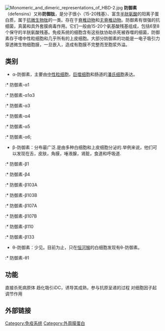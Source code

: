 [[File:Monomeric_and_dimeric_representations_of_HBD-2.jpg|thumb]]
'''防御素'''（defensins）又称'''防御肽'''，是分子很小（15-20残基）、富含[[半胱氨酸|半胱氨酸]]的阳离子蛋白质，属于[[抗微生物肽|抗微生物肽]]的一类。存在于[[脊椎动物|脊椎动物]]和[[无脊椎动物|无脊椎动物]]。防御素有很强的抗细菌，真菌和具外套膜病毒作用。它们一般由15-20个氨基酸残基组成，包括6至8个保守的半胱氨酸残基。免疫系统的细胞含有这些肽协助杀死被吞噬的细菌，防御素存于嗜中性粒细胞和几乎所有的上皮细胞。大部分防御素的功能是一电子吸引力穿透微生物细胞膜，一旦嵌入，造成有胞膜不完整而至胞浆外溢。

== 类别 ==
* α-防御素，主要由[[中性粒细胞|中性粒细胞]]，[[巨噬细胞|巨噬细胞]]和肠道的[[潘氏细胞|潘氏细胞]]表达。
:* 防御素-α1
:* 防御素-α1α3
:* 防御素-α3
:* 防御素-α4
:* 防御素-α5
:* 防御素-α6; 
* β-防御素：分布最广泛.是由多种白细胞和上皮细胞分泌的.举例来说，他们可以发现在舌，皮肤，角膜，唾液腺，肾脏，食道和呼吸道.
:* 防御素-β1
:* 防御素-β4
:* 防御素-β103A
:* 防御素-β103B
:* 防御素-β107A
:* 防御素-β107B
:* 防御素-β110
:* 防御素-β133

* θ-防御素：少见。目前为止，只在[[恒河猴|恒河猴]]的白细胞发现有θ-防御素。
:* 防御素-θ1
== 功能 ==
直接杀死病原体
趋化吸引iDC，诱导其成熟，参与抗原呈递的过程
对细胞因子起调节作用

==外部链接==
{{Pore-forming toxins}}

[[Category:免疫系统|Category:免疫系统]]
[[Category:外周膜蛋白|Category:外周膜蛋白]]